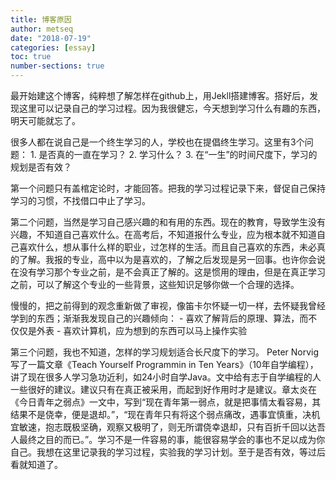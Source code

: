 ```yaml
---
title: 博客原因
author: metseq
date: "2018-07-19"
categories: [essay]
toc: true
number-sections: true
---
```


最开始建这个博客，纯粹想了解怎样在github上，用Jekll搭建博客。搭好后，发现这里可以记录自己的学习过程。因为我很健忘，今天想到学习什么有趣的东西，明天可能就忘了。

很多人都在说自己是一个终生学习的人，学校也在提倡终生学习。这里有3个问题：
1. 是否真的一直在学习？
2. 学习什么？
3. 在“一生”的时间尺度下，学习的规划是否有效？

第一个问题只有盖棺定论时，才能回答。把我的学习过程记录下来，督促自己保持学习的习惯，不找借口中止了学习。

第二个问题，当然是学习自己感兴趣的和有用的东西。现在的教育，导致学生没有兴趣，不知道自己喜欢什么。在高考后，不知道报什么专业，应为根本就不知道自己喜欢什么，想从事什么样的职业，过怎样的生活。而且自己喜欢的东西，未必真的了解。我报的专业，高中以为是喜欢的，了解之后发现是另一回事。也许你会说在没有学习那个专业之前，是不会真正了解的。这是惯用的理由，但是在真正学习之前，可以了解这个专业的一些背景，这些知识足够你做一个合理的选择。

慢慢的，把之前得到的观念重新做了审视，像笛卡尔怀疑一切一样，去怀疑我曾经学到的东西；渐渐我发现自己的兴趣倾向：
- 喜欢了解背后的原理、算法，而不仅仅是外表
- 喜欢计算机，应为想到的东西可以马上操作实验

第三个问题，我也不知道，怎样的学习规划适合长尺度下的学习。 Peter Norvig写了一篇文章《Teach Yourself Programmin in Ten Years》（10年自学编程），讲了现在很多人学习急功近利，如24小时自学Java。文中给有志于自学编程的人一些很好的建议。建议只有在真正被采用，而起到好作用时才是建议。章太炎在《今日青年之弱点》一文中，写到“现在青年第一弱点，就是把事情太看容易，其结果不是侥幸，便是退却。”，“现在青年只有将这个弱点痛改，遇事宜慎重，决机宜敏速，抱志既极坚确，观察又极明了，则无所谓侥幸退却，只有百折千回以达吾人最终之目的而已。”。学习不是一件容易的事，能很容易学会的事也不足以成为你自己。我想在这里记录我的学习过程，实验我的学习计划。至于是否有效，等过后看就知道了。
